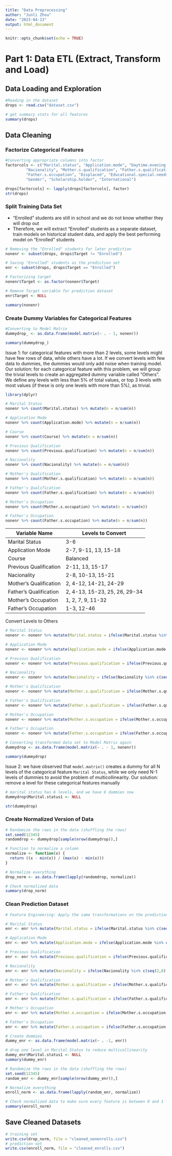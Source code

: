 ```yaml
---
title: "Data Preprocessing"
author: "Junli Zhou"
date: "2023-04-13"
output: html_document
---
```


```r
knitr::opts_chunk$set(echo = TRUE)
```

# Part 1: Data ETL (Extract, Transform and Load)

## Data Loading and Exploration
```r
#Reading in the dataset
drops <- read.csv("dataset.csv")
```

```r
# get summary stats for all features
summary(drops)
```

## Data Cleaning
### Factorize Categorical Features
```r
#Converting appropriate columns into factor
factorcols <- c("Marital.status", "Application.mode", "Daytime.evening.attendance", "Course", "Previous.qualification",
         "Nacionality", "Mother.s.qualification", "Father.s.qualification", "Mother.s.occupation",
         "Father.s.occupation", "Displaced", "Educational.special.needs", "Debtor", "Tuition.fees.up.to.date",
         "Gender", "Scholarship.holder", "International")

drops[factorcols] <- lapply(drops[factorcols], factor)
str(drops)
```


### Split Training Data Set
- "Enrolled" students are still in school and we do not know whether they will drop out
- Therefore, we will extract "Enrolled" students as a separate dataset, train models on historical student data, and apply the best performing model on "Enrolled" students
```r
# Removing the "Enrolled" students for later prediction
nonenr <- subset(drops, drops$Target != "Enrolled")

# Saving "Enrolled" students as the prediction set
enr <- subset(drops, drops$Target == "Enrolled")

# Factorizing target
nonenr$Target <- as.factor(nonenr$Target)

# Remove Target variable for prediction dataset
enr$Target <- NULL

summary(nonenr)
```


### Create Dummy Variables for Categorical Features
```r
#Converting to Model Matrix
dummydrop_ <- as.data.frame(model.matrix(~ . - 1, nonenr))

summary(dummydrop_)
```


Issue 1: for categorical features with more than 2 levels, some levels might have few rows of data, while others have a lot. If we convert levels with few data to dummies, the dummies would only add noise when training model.
Our solution: for each categorical feature with this problem, we will group the trivial levels to create an aggregated dummy variable called "Others". We define any levels with less than 5% of total values, or top 3 levels with most values (if these is only one levels with more than 5%), as trivial. 

```r
library(dplyr)

# Marital Status
nonenr %>% count(Marital.status) %>% mutate(n = n/sum(n))

# Application Mode
nonenr %>% count(Application.mode) %>% mutate(n = n/sum(n))

# Course
nonenr %>% count(Course) %>% mutate(n = n/sum(n))

# Previous Qualification
nonenr %>% count(Previous.qualification) %>% mutate(n = n/sum(n))

# Nacionality
nonenr %>% count(Nacionality) %>% mutate(n = n/sum(n))

# Mother's Qualification
nonenr %>% count(Mother.s.qualification) %>% mutate(n = n/sum(n))

# Father's Qualification
nonenr %>% count(Father.s.qualification) %>% mutate(n = n/sum(n))

# Mother's Occupation
nonenr %>% count(Mother.s.occupation) %>% mutate(n = n/sum(n))

# Father's Occupation
nonenr %>% count(Father.s.occupation) %>% mutate(n = n/sum(n))
```

| Variable Name          | Levels to Convert             |
|------------------------|-------------------------------|
| Marital Status         | 3-6                           |
| Application Mode       | 2-7, 9-11, 13, 15-18          |
| Course                 | Balanced                      |
| Previous Qualification | 2-11, 13, 15-17               |
| Nacionality            | 2-8, 10-13, 15-21             |
| Mother's Qualification | 2, 4-12, 14-21, 24-29         |
| Father's Qualification | 2, 4-13, 15-23, 25, 26, 29-34 |
| Mother's Occupation    | 1, 2, 7, 9, 11-32             |
| Father's Occupation    | 1-3, 12-46                    |

Convert Levels to Others 
```r
# Marital Status
nonenr <- nonenr %>% mutate(Marital.status = ifelse(Marital.status %in% c(seq(3, 6)), "Others", Marital.status))

# Application Mode
nonenr <- nonenr %>% mutate(Application.mode = ifelse(Application.mode %in% c(seq(2,7), seq(9,11), 13, seq(15,18)), "Others", Application.mode))

# Previous Qualification
nonenr <- nonenr %>% mutate(Previous.qualification = ifelse(Previous.qualification %in% c(seq(2,11), 13, seq(15,17)), "Others", Previous.qualification))

# Nacionality
nonenr <- nonenr %>% mutate(Nacionality = ifelse(Nacionality %in% c(seq(2,8), seq(10,13), seq(15,21)), "Others", Nacionality))

# Mother's Qualification
nonenr <- nonenr %>% mutate(Mother.s.qualification = ifelse(Mother.s.qualification %in% c(2, seq(4,12), seq(14,21), seq(24,29)), "Others", Mother.s.qualification))

# Father's Qualification
nonenr <- nonenr %>% mutate(Father.s.qualification = ifelse(Father.s.qualification %in% c(2, seq(4,13), seq(15,23), 25, 26, seq(29,34)), "Others", Father.s.qualification))

# Mother's Occupation
nonenr <- nonenr %>% mutate(Mother.s.occupation = ifelse(Mother.s.occupation %in% c(1, 2, 7, 9, seq(11,32)), "Others", Mother.s.occupation))

# Father's Occupation
nonenr <- nonenr %>% mutate(Father.s.occupation = ifelse(Father.s.occupation %in% c(seq(1,3), seq(12,46)), "Others", Father.s.occupation))
```


```r
# Converting transformed data set to Model Matrix again
dummydrop <- as.data.frame(model.matrix(~ . - 1, nonenr))

summary(dummydrop)
```


Issue 2: we have observed that `model.matrix()` creates a dummy for all N levels of the categorical feature `Marital Status`, while we only need N-1 levels of dummies to avoid the problem of multicollinearity. 
Our solution: remove a level for these categorical features manually 

```r
# marital status has 6 levels, and we have 6 dummies now
dummydrop$Marital.status1 <- NULL

str(dummydrop)
```


### Create Normalized Version of Data
```r
# Randomize the rows in the data (shuffling the rows)
set.seed(12345)
randomdrop <- dummydrop[sample(nrow(dummydrop)),]

# Function to normalize a column
normalize <- function(x) {
  return ((x - min(x)) / (max(x) - min(x)))
}

# Normalize everything 
drop_norm <- as.data.frame(lapply(randomdrop, normalize))

# Check normalized data
summary(drop_norm)
```

### Clean Prediction Dataset
```r
# Feature Engineering: Apply the same transformations on the prediction dataset `enr`

# Marital Status
enr <- enr %>% mutate(Marital.status = ifelse(Marital.status %in% c(seq(3, 6)), "Others", Marital.status))

# Application Mode
enr <- enr %>% mutate(Application.mode = ifelse(Application.mode %in% c(seq(2,7), seq(9,11), 13, seq(15,18)), "Others", Application.mode))

# Previous Qualification
enr <- enr %>% mutate(Previous.qualification = ifelse(Previous.qualification %in% c(seq(2,11), 13, seq(15,17)), "Others", Previous.qualification))

# Nacionality
enr <- enr %>% mutate(Nacionality = ifelse(Nacionality %in% c(seq(2,8), seq(10,13), seq(15,21)), "Others", Nacionality))

# Mother's Qualification
enr <- enr %>% mutate(Mother.s.qualification = ifelse(Mother.s.qualification %in% c(2, seq(4,12), seq(14,21), seq(24,29)), "Others", Mother.s.qualification))

# Father's Qualification
enr <- enr %>% mutate(Father.s.qualification = ifelse(Father.s.qualification %in% c(2, seq(4,13), seq(15,23), 25, 26, seq(29,34)), "Others", Father.s.qualification))

# Mother's Occupation
enr <- enr %>% mutate(Mother.s.occupation = ifelse(Mother.s.occupation %in% c(1, 2, 7, 9, seq(11,32)), "Others", Mother.s.occupation))

# Father's Occupation
enr <- enr %>% mutate(Father.s.occupation = ifelse(Father.s.occupation %in% c(seq(1,3), seq(12,46)), "Others", Father.s.occupation))
```


```r
# Create dummies
dummy_enr <- as.data.frame(model.matrix(~ . -1, enr))

# drop one level in Marital Status to reduce multicollinearity
dummy_enr$Marital.status1 <- NULL
summary(dummy_enr)
```

```r
# Randomize the rows in the data (shuffling the rows)
set.seed(12345)
random_enr <- dummy_enr[sample(nrow(dummy_enr)),]

# Normalize everything 
enroll_norm <- as.data.frame(lapply(random_enr, normalize))

# Check normalized data to make sure every feature is between 0 and 1
summary(enroll_norm)
```


## Save Cleaned Datasets
```r
# training set
write.csv(drop_norm, file = "cleaned_nonenrolls.csv")
# prediction set
write.csv(enroll_norm, file = "cleaned_enrolls.csv")
```

